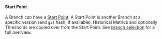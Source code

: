 #### Start Point
A Branch can have a [Start Point][start point].
A Start Point is another Branch at a specific version (and `git` hash, if available).
Historical Metrics and optionally Thresholds are copied over from the Start Point.
See [branch selection](/docs/explanation/branch-selection/) for a full overview.

[start point]: https://git-scm.com/docs/git-branch#Documentation/git-branch.txt-ltstart-pointgt